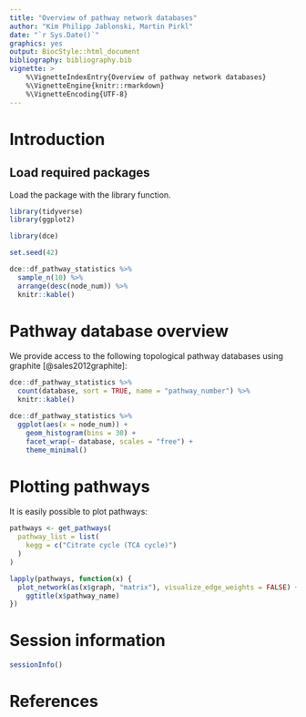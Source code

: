 ```yaml
---
title: "Overview of pathway network databases"
author: "Kim Philipp Jablonski, Martin Pirkl"
date: "`r Sys.Date()`"
graphics: yes
output: BiocStyle::html_document
bibliography: bibliography.bib
vignette: >
    %\VignetteIndexEntry{Overview of pathway network databases}
    %\VignetteEngine{knitr::rmarkdown}
    %\VignetteEncoding{UTF-8}
---
```


# Introduction

## Load required packages

Load the package with the library function.

```r
library(tidyverse)
library(ggplot2)

library(dce)

set.seed(42)
```

```r
dce::df_pathway_statistics %>%
  sample_n(10) %>%
  arrange(desc(node_num)) %>%
  knitr::kable()
```

# Pathway database overview

We provide access to the following topological pathway databases using
graphite [@sales2012graphite]:

```r
dce::df_pathway_statistics %>%
  count(database, sort = TRUE, name = "pathway_number") %>%
  knitr::kable()
```

```r
dce::df_pathway_statistics %>%
  ggplot(aes(x = node_num)) +
    geom_histogram(bins = 30) +
    facet_wrap(~ database, scales = "free") +
    theme_minimal()
```

# Plotting pathways

It is easily possible to plot pathways:
```r
pathways <- get_pathways(
  pathway_list = list(
    kegg = c("Citrate cycle (TCA cycle)")
  )
)

lapply(pathways, function(x) {
  plot_network(as(x$graph, "matrix"), visualize_edge_weights = FALSE) +
    ggtitle(x$pathway_name)
})
```

# Session information

```r
sessionInfo()
```

# References

